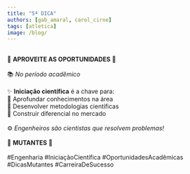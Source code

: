 ```yaml
---
title: "5ª DICA"
authors: [gab_amaral, carol_cirne]
tags: [atletica]
image: /blog/
---
```

⠀⠀⠀⠀⠀⠀⠀⠀⠀  
🎯  **APROVEITE AS OPORTUNIDADES**  🎯  
⠀⠀⠀⠀⠀⠀⠀⠀⠀  
📚 *No período acadêmico*  
⠀⠀⠀⠀⠀⠀⠀⠀⠀  
✨ **Iniciação científica** é a chave para:  
🔬 Aprofundar conhecimentos na área  
🧠 Desenvolver metodologias científicas  
💼 Construir diferencial no mercado  
⠀⠀⠀⠀⠀⠀⠀⠀⠀  
⚙️ *Engenheiros são cientistas que resolvem problemas!*  
⠀⠀⠀⠀⠀⠀⠀⠀⠀  
🚀 **MUTANTES** 🚀  
⠀⠀⠀⠀⠀⠀⠀⠀⠀  
#Engenharia #IniciaçãoCientífica #OportunidadesAcadêmicas #DicasMutantes #CarreiraDeSucesso